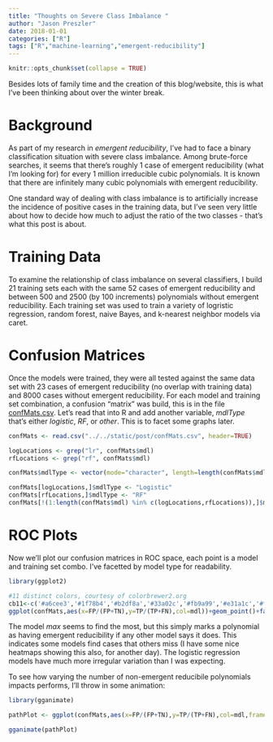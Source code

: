 ```yaml
---
title: "Thoughts on Severe Class Imbalance "
author: "Jason Preszler"
date: 2018-01-01
categories: ["R"]
tags: ["R","machine-learning","emergent-reducibility"]
---
```


```r
knitr::opts_chunk$set(collapse = TRUE)
```

Besides lots of family time and the creation of this blog/website, this is what I've been thinking about over the winter break.

# Background
As part of my research in *emergent reducibility*, I've had to face a binary classification situation with severe class imbalance. Among brute-force searches, it seems that there's roughly 1 case of emergent reducibility (what I'm looking for) for every 1 million irreducible cubic polynomials. It is known that there are infinitely many cubic polynomials with emergent reducibility. 

One standard way of dealing with class imbalance is to artificially increase the incidence of positive cases in the training data, but I've seen very little about how to decide how much to adjust the ratio of the two classes - that's what this post is about.

# Training Data
To examine the relationship of class imbalance on several classifiers, I build 21 training sets each with the same 52 cases
of emergent reducibility and between 500 and 2500 (by 100 increments) polynomials without emergent reducibility. Each training set was used to train a variety of logristic regression, random forest, naive Bayes, and k-nearest neighbor models via caret.

# Confusion Matrices
Once the models were trained, they were all tested against the same data set with 23 cases of emergent reducibility (no overlap with training data) and 8000 cases without emergent reducibility. For each model and training set combination, a confusion "matrix" was build, this is in the file <a href="../../static.post/confMats.csv">confMats.csv</a>. Let's read that into R and add another variable, *mdlType* that's either *logistic*, *RF*, or *other*. This is to facet some graphs later.

```r
confMats <- read.csv("../../static/post/confMats.csv", header=TRUE)

logLocations <- grep("lr", confMats$mdl)
rfLocations <- grep("rf", confMats$mdl)

confMats$mdlType <- vector(mode="character", length=length(confMats$mdl))

confMats[logLocations,]$mdlType <- "Logistic"
confMats[rfLocations,]$mdlType <- "RF"
confMats[!(1:length(confMats$mdl) %in% c(logLocations,rfLocations)),]$mdlType<-"Other"
```

# ROC Plots

Now we'll plot our confusion matrices in ROC space, each point is a model and training set combo. I've facetted by model type for readability.

```r
library(ggplot2)

#11 distinct colors, courtesy of colorbrewer2.org
cb11<-c('#a6cee3','#1f78b4','#b2df8a','#33a02c','#fb9a99','#e31a1c','#fdbf6f','#ff7f00','#cab2d6','#6a3d9a','#ffff99')
ggplot(confMats,aes(x=FP/(FP+TN),y=TP/(TP+FN),col=mdl))+geom_point()+facet_wrap(~mdlType)+scale_color_manual(values=cb11)+ggtitle("ROC Plots of Models and Class Imbalance ")

```

The model *max* seems to find the most, but this simply marks a polynomial as having emergent reducibility if any other model says it does. This indicates some models find cases that others miss (I have some nice heatmaps showing this also, for another day). The logistic regression models have much more irregular variation than I was expecting. 

To see how varying the number of non-emergent reducibile polynomials impacts performs, I'll throw in some animation:

```r
library(gganimate)

pathPlot <- ggplot(confMats,aes(x=FP/(FP+TN),y=TP/(TP+FN),col=mdl,frame=ner))+geom_path(aes(cumulative=TRUE, group=mdl))+facet_wrap(~mdlType)+scale_color_manual(values=cb11)+ggtitle("Animated ROC Paths")

gganimate(pathPlot)
```

